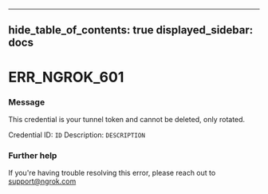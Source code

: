 

---
hide_table_of_contents: true
displayed_sidebar: docs
---


# ERR_NGROK_601

### Message
This credential is your tunnel token and cannot be deleted, only rotated.

Credential ID: `ID`
Description: `DESCRIPTION`

<ErrorDetails error="err_ngrok_601" />



### Further help
If you're having trouble resolving this error, please reach out to [support@ngrok.com](mailto:support@ngrok.com?subject=Help%20with%20ERR_NGROK_601)

